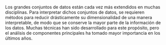 Los grandes conjuntos de datos están cada vez más extendidos en muchas disciplinas. Para interpretar dichos conjuntos de datos, se requieren métodos para reducir drásticamente su dimensionalidad de una manera interpretable, de modo que se conserve la mayor parte de la información de los datos. Muchas técnicas han sido
desarrollado para este propósito, pero el análisis de componentes principales ha tomado mayor importancia en los últimos años.

